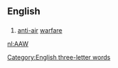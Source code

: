 ==English==

==={{initialism-old|en}}===
{{en-initialism}}

# {{military}} [[anti-air]] [[warfare]]

[[Category:English three-letter words]]

[[nl:AAW]]